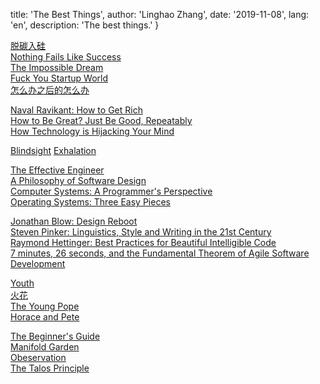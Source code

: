 
  title: 'The Best Things',
  author: 'Linghao Zhang',
  date: '2019-11-08',
  lang: 'en',
  description: 'The best things.'
}


<!-- content start here -->

[脱碳入硅](https://zhuanlan.zhihu.com/p/26253133)  
[Nothing Fails Like Success](https://alistapart.com/article/nothing-fails-like-success/)  
[The Impossible Dream](https://www.laphamsquarterly.org/happiness/impossible-dream)  
[Fuck You Startup World](https://medium.com/startup-grind/fuck-you-startup-world-ab6cc72fad0e)  
[怎么办之后的怎么办 ](https://telegra.ph/%E6%80%8E%E4%B9%88%E5%8A%9E%E4%B9%8B%E5%90%8E%E7%9A%84%E6%80%8E%E4%B9%88%E5%8A%9E-08-17)  

[Naval Ravikant: How to Get Rich](https://nav.al/how-to-get-rich)  
[How to Be Great? Just Be Good, Repeatably](https://blog.stephsmith.io/how-to-be-great/)  
[How Technology is Hijacking Your Mind](https://medium.com/thrive-global/how-technology-hijacks-peoples-minds-from-a-magician-and-google-s-design-ethicist-56d62ef5edf3)  

[Blindsight](https://en.wikipedia.org/wiki/Blindsight_(Watts_novel))  
[Exhalation](https://en.wikipedia.org/wiki/Exhalation_(short_story))  

[The Effective Engineer](https://www.effectiveengineer.com/book)  
[A Philosophy of Software Design](https://www.amazon.com/Philosophy-Software-Design-John-Ousterhout/dp/1732102201)  
[Computer Systems: A Programmer's Perspective](https://csapp.cs.cmu.edu/)  
[Operating Systems: Three Easy Pieces](http://pages.cs.wisc.edu/~remzi/OSTEP/)  

[Jonathan Blow: Design Reboot](https://www.youtube.com/watch?v=K0kup_anLeU)  
[Steven Pinker: Linguistics, Style and Writing in the 21st Century](https://www.youtube.com/watch?v=OV5J6BfToSw)  
[Raymond Hettinger: Best Practices for Beautiful Intelligible Code](https://www.youtube.com/watch?v=wf-BqAjZb8M)  
[7 minutes, 26 seconds, and the Fundamental Theorem of Agile Software Development](https://www.youtube.com/watch?v=WSes_PexXcA)  

[Youth](https://www.imdb.com/title/tt3312830/)  
[火花](https://www.imdb.com/title/tt5301958)  
[The Young Pope](https://www.imdb.com/title/tt3655448/)  
[Horace and Pete](https://www.imdb.com/title/tt5425186/)  

[The Beginner's Guide](https://store.steampowered.com/app/303210/The_Beginners_Guide/)  
[Manifold Garden](https://manifold.garden/#home)  
[Obeservation](https://observationgame.com/)  
[The Talos Principle](http://www.croteam.com/talosprinciple/)  
